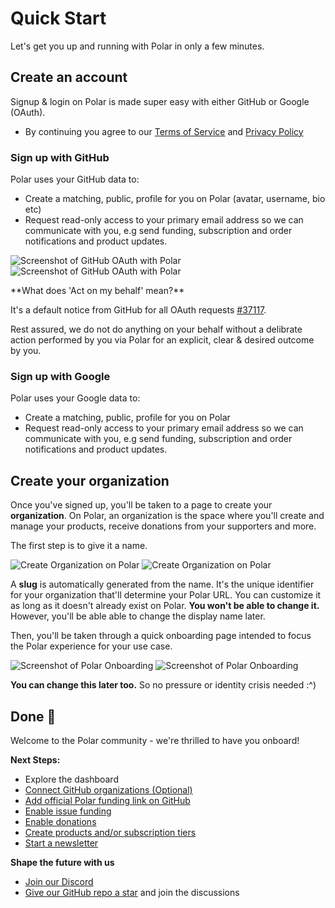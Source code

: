 
# Quick Start

Let's get you up and running with Polar in only a few minutes.

## Create an account

Signup & login on Polar is made super easy with either GitHub or Google (OAuth).

<div className="not-prose text-center">
  <GetStartedButton />
</div>

- By continuing you agree to our [Terms of Service](/legal/terms) and [Privacy Policy](/legal/privacy)

### Sign up with GitHub

Polar uses your GitHub data to:

- Create a matching, public, profile for you on Polar (avatar, username, bio etc)
- Request read-only access to your primary email address so we can communicate with you, e.g send funding, subscription and order notifications and product updates.

![Screenshot of GitHub OAuth with Polar](./gh-auth.light.jpg)
![Screenshot of GitHub OAuth with Polar](./gh-auth.dark.jpg)

<BrowserCallout type="IMPORTANT">
**What does 'Act on my behalf' mean?**

It's a default notice from GitHub for all OAuth requests [#37117](https://github.com/orgs/community/discussions/37117).

Rest assured, we do not do anything on your behalf without a delibrate action
performed by you via Polar for an explicit, clear & desired outcome by you.

</BrowserCallout>

### Sign up with Google

Polar uses your Google data to:

- Create a matching, public, profile for you on Polar
- Request read-only access to your primary email address so we can communicate with you, e.g send funding, subscription and order notifications and product updates.

## Create your organization

Once you've signed up, you'll be taken to a page to create your **organization**. On Polar, an organization is the space where you'll create and manage your products, receive donations from your supporters and more.

The first step is to give it a name.

![Create Organization on Polar](./create-organization.light.png)
![Create Organization on Polar](./create-organization.dark.png)

A **slug** is automatically generated from the name. It's the unique identifier for your organization that'll determine your Polar URL. You can customize it as long as it doesn't already exist on Polar. **You won't be able to change it.** However, you'll be able able to change the display name later.

Then, you'll be taken through a quick onboarding page intended to focus the Polar experience for your use case.

![Screenshot of Polar Onboarding](./onboarding.light.jpg)
![Screenshot of Polar Onboarding](./onboarding.dark.jpg)

**You can change this later too.** So no pressure or identity crisis needed :^)

## Done 🎉

Welcome to the Polar community - we're thrilled to have you onboard!

**Next Steps:**

- Explore the dashboard
- [Connect GitHub organizations (Optional)](/docs/github/install)
- [Add official Polar funding link on GitHub](/docs/github/funding-yaml)
- [Enable issue funding](/docs/issue-funding)
- [Enable donations](/docs/donations)
- [Create products and/or subscription tiers](/docs/products)
- [Start a newsletter](/docs/newsletters)

**Shape the future with us**

- [Join our Discord](https://discord.gg/BZw96tszTX)
- [Give our GitHub repo a star](https://github.com/polarsource/polar) and join the discussions
